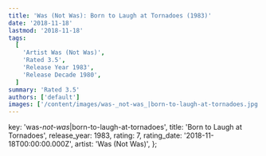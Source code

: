 ```yaml
---
title: 'Was (Not Was): Born to Laugh at Tornadoes (1983)'
date: '2018-11-18'
lastmod: '2018-11-18'
tags:
  [
    'Artist Was (Not Was)',
    'Rated 3.5',
    'Release Year 1983',
    'Release Decade 1980',
  ]
summary: 'Rated 3.5'
authors: ['default']
images: ['/content/images/was-_not-was_|born-to-laugh-at-tornadoes.jpg']
---
```


  key: 'was-_not-was_|born-to-laugh-at-tornadoes',
  title: 'Born to Laugh at Tornadoes',
  release_year: 1983,
  rating: 7,
  rating_date: '2018-11-18T00:00:00.000Z',
  artist: 'Was (Not Was)',
};

<MusicRating data={data} />
